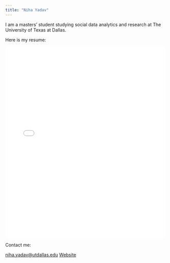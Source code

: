 ```yaml
---
title: "Niha Yadav"
---
```


I am a masters' student studying social data analytics and research at The University of Texas at Dallas.

Here is my resume:

<embed src="2024 Resume.pdf" type="application/pdf" width="100%" height="600px"/>

Contact me:

[niha.yadav\@utdallas.edu](mailto:niha.yadav@utdallas.edu) [Website](https:\nihay17.github.io)
